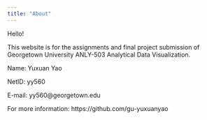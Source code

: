 ```yaml
---
title: "About"
---
```


Hello!

This website is for the assignments and final project submission of Georgetown University ANLY-503 Analytical Data Visualization.

Name: Yuxuan Yao

NetID: yy560

E-mail: yy560@georgetown.edu

For more information: https://github.com/gu-yuxuanyao